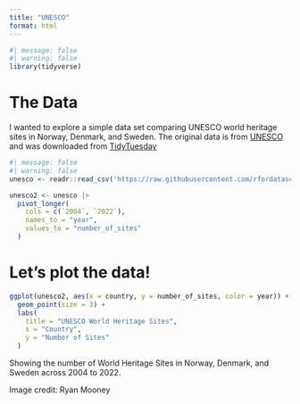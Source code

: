 ```yaml
---
title: "UNESCO"
format: html
---
```


```r
#| message: false
#| warning: false
library(tidyverse)
```

# The Data

I wanted to explore a simple data set comparing UNESCO world heritage sites in Norway, Denmark, and Sweden. The original data is from [UNESCO](https://whc.unesco.org/en/list) and was downloaded from [TidyTuesday](https://github.com/rfordatascience/tidytuesday/blob/main/data/2024/2024-02-06/readme.md)

```r
#| message: false
#| warning: false
unesco <- readr::read_csv('https://raw.githubusercontent.com/rfordatascience/tidytuesday/master/data/2024/2024-02-06/heritage.csv')
```

```r
unesco2 <- unesco |>
  pivot_longer(
    cols = c(`2004`, `2022`),
    names_to = "year",
    values_to = "number_of_sites"
  )
```

# Let's plot the data!

```r
ggplot(unesco2, aes(x = country, y = number_of_sites, color = year)) +
  geom_point(size = 3) +
  labs(
    title = "UNESCO World Heritage Sites",
    x = "Country",
    y = "Number of Sites"
  )
```

Showing the number of World Heritage Sites in Norway, Denmark, and Sweden across 2004 to 2022.

Image credit: Ryan Mooney
